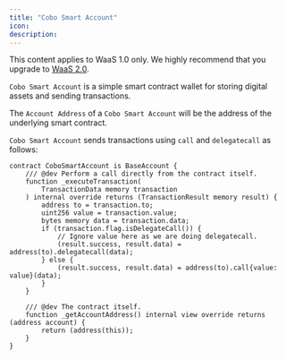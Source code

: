 ```yaml
---
title: "Cobo Smart Account"
icon: 
description: 
---
```

<Note>This content applies to WaaS 1.0 only. We highly recommend that you upgrade to [WaaS 2.0](https://www.cobo.com/developers/v2/guides/overview/introduction).</Note>

`Cobo Smart Account` is a simple smart contract wallet for storing digital assets and sending transactions.

The `Account Address` of a `Cobo Smart Account` will be the address of the underlying smart contract.&#x20;

`Cobo Smart Account` sends transactions using  `call` and  `delegatecall` as follows:

```solidity
contract CoboSmartAccount is BaseAccount {
    /// @dev Perform a call directly from the contract itself.
    function _executeTransaction(
        TransactionData memory transaction
    ) internal override returns (TransactionResult memory result) {
        address to = transaction.to;
        uint256 value = transaction.value;
        bytes memory data = transaction.data;
        if (transaction.flag.isDelegateCall()) {
            // Ignore value here as we are doing delegatecall.
            (result.success, result.data) = address(to).delegatecall(data);
        } else {
            (result.success, result.data) = address(to).call{value: value}(data);
        }
    }

    /// @dev The contract itself.
    function _getAccountAddress() internal view override returns (address account) {
        return (address(this));
    }
}
```
